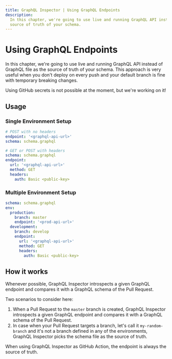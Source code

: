 ```yaml
---
title: GraphQL Inspector | Using GraphQL Endpoints
description:
  In this chapter, we're going to use live and running GraphQL API instead of GraphQL file as the
  source of truth of your schema.
---
```



# Using GraphQL Endpoints

In this chapter, we're going to use live and running GraphQL API instead of GraphQL file as the
source of truth of your schema. This approach is very useful when you don't deploy on every push and
your default branch is fine with temporary breaking changes.

<Callout type="warning">
  Using GitHub secrets is not possible at the moment, but we're working on it!
</Callout>

## Usage

### Single Environment Setup

```yaml
# POST with no headers
endpoint: '<graphql-api-url>'
schema: schema.graphql

# GET or POST with headers
schema: schema.graphql
endpoint:
  url: '<graphql-api-url>'
  method: GET
  headers:
    auth: Basic <public-key>
```

### Multiple Environment Setup

```yaml
schema: schema.graphql
env:
  production:
    branch: master
    endpoint: '<prod-api-url>'
  development:
    branch: develop
    endpoint:
      url: '<graphql-api-url>'
      method: GET
      headers:
        auth: Basic <public-key>
```

## How it works

Whenever possible, GraphQL Inspector introspects a given GraphQL endpoint and compares it with a
GraphQL schema of the Pull Request.

Two scenarios to consider here:

1. When a Pull Request to the `master` branch is created, GraphQL Inspector introspects a given
   GraphQL endpoint and compares it with a GraphQL schema of the Pull Request.
2. In case when your Pull Request targets a branch, let's call it `my-random-branch` and it's not a
   branch defined in any of the environments, GraphQL Inspector picks the schema file as the source
   of truth.

<Callout>
  When using GraphQL Inspector as GitHub Action, the endpoint is always the source of truth.
</Callout>
